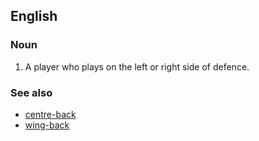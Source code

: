 ==English==

===Noun===
{{en-noun|sg=[[full]]-[[back]]}}

# {{soccer}} A player who plays on the left or right side of defence.

===See also===
*[[centre-back]]
*[[wing-back]]
